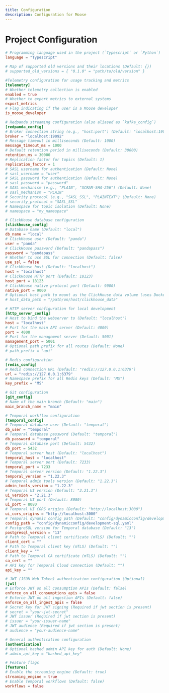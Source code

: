 ```yaml
---
title: Configuration
description: Configuration for Moose
---
```


# Project Configuration

```toml
# Programming language used in the project (`Typescript` or `Python`)
language = "Typescript"

# Map of supported old versions and their locations (Default: {})
# supported_old_versions = { "0.1.0" = "path/to/old/version" }

#Telemetry configuration for usage tracking and metrics
[telemetry]
# Whether telemetry collection is enabled
enabled = true
# Whether to export metrics to external systems
export_metrics
# Flag indicating if the user is a Moose developer
is_moose_developer

# Redpanda streaming configuration (also aliased as `kafka_config`)
[redpanda_config]
# Broker connection string (e.g., "host:port") (Default: "localhost:19092")
broker = "localhost:19092"
# Message timeout in milliseconds (Default: 1000)
message_timeout_ms = 1000
# Default retention period in milliseconds (Default: 30000)
retention_ms = 30000
# Replication factor for topics (Default: 1)
replication_factor = 1
# SASL username for authentication (Default: None)
# sasl_username = "user"
# SASL password for authentication (Default: None)
# sasl_password = "password"
# SASL mechanism (e.g., "PLAIN", "SCRAM-SHA-256") (Default: None)
# sasl_mechanism = "PLAIN"
# Security protocol (e.g., "SASL_SSL", "PLAINTEXT") (Default: None)
# security_protocol = "SASL_SSL"
# Namespace for topic isolation (Default: None)
# namespace = "my_namespace"

# ClickHouse database configuration
[clickhouse_config]
# Database name (Default: "local")
db_name = "local"
# ClickHouse user (Default: "panda")
user = "panda"
# ClickHouse password (Default: "pandapass")
password = "pandapass"
# Whether to use SSL for connection (Default: false)
use_ssl = false
# ClickHouse host (Default: "localhost")
host = "localhost"
# ClickHouse HTTP port (Default: 18123)
host_port = 18123
# ClickHouse native protocol port (Default: 9000)
native_port = 9000
# Optional host path to mount as the ClickHouse data volume (uses Docker volume if None) (Default: None)
# host_data_path = "/path/on/host/clickhouse_data"

# HTTP server configuration for local development
[http_server_config]
# Host to bind the webserver to (Default: "localhost")
host = "localhost"
# Port for the main API server (Default: 4000)
port = 4000
# Port for the management server (Default: 5001)
management_port = 5001
# Optional path prefix for all routes (Default: None)
# path_prefix = "api"

# Redis configuration
[redis_config]
# Redis connection URL (Default: "redis://127.0.0.1:6379")
url = "redis://127.0.0.1:6379"
# Namespace prefix for all Redis keys (Default: "MS")
key_prefix = "MS"

# Git configuration
[git_config]
# Name of the main branch (Default: "main")
main_branch_name = "main"

# Temporal workflow configuration
[temporal_config]
# Temporal database user (Default: "temporal")
db_user = "temporal"
# Temporal database password (Default: "temporal")
db_password = "temporal"
# Temporal database port (Default: 5432)
db_port = 5432
# Temporal server host (Default: "localhost")
temporal_host = "localhost"
# Temporal server port (Default: 7233)
temporal_port = 7233
# Temporal server version (Default: "1.22.3")
temporal_version = "1.22.3"
# Temporal admin tools version (Default: "1.22.3")
admin_tools_version = "1.22.3"
# Temporal UI version (Default: "2.21.3")
ui_version = "2.21.3"
# Temporal UI port (Default: 8080)
ui_port = 8080
# Temporal UI CORS origins (Default: "http://localhost:3000")
ui_cors_origins = "http://localhost:3000"
# Temporal dynamic config path (Default: "config/dynamicconfig/development-sql.yaml")
config_path = "config/dynamicconfig/development-sql.yaml"
# PostgreSQL version for Temporal database (Default: "13")
postgresql_version = "13"
# Path to Temporal client certificate (mTLS) (Default: "")
client_cert = ""
# Path to Temporal client key (mTLS) (Default: "")
client_key = ""
# Path to Temporal CA certificate (mTLS) (Default: "")
ca_cert = ""
# API key for Temporal Cloud connection (Default: "")
api_key = ""

# JWT (JSON Web Token) authentication configuration (Optional)
[jwt]
# Enforce JWT on all consumption APIs (Default: false)
enforce_on_all_consumptions_apis = false
# Enforce JWT on all ingestion APIs (Default: false)
enforce_on_all_ingest_apis = false
# Secret key for JWT signing (Required if jwt section is present)
# secret = "your-jwt-secret"
# JWT issuer (Required if jwt section is present)
# issuer = "your-issuer-name"
# JWT audience (Required if jwt section is present)
# audience = "your-audience-name"

# General authentication configuration
[authentication]
# Optional hashed admin API key for auth (Default: None)
# admin_api_key = "hashed_api_key"

# Feature flags
[features]
# Enable the streaming engine (Default: true)
streaming_engine = true
# Enable Temporal workflows (Default: false)
workflows = false
```

